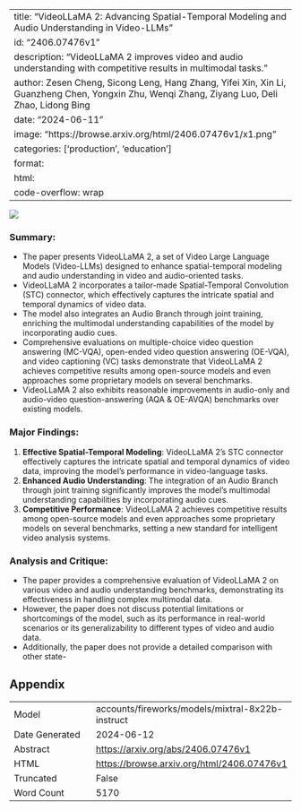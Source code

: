 
---
title: "VideoLLaMA 2: Advancing Spatial-Temporal Modeling and Audio Understanding in Video-LLMs"
id: "2406.07476v1"
description: "VideoLLaMA 2 improves video and audio understanding with competitive results in multimodal tasks."
author: Zesen Cheng, Sicong Leng, Hang Zhang, Yifei Xin, Xin Li, Guanzheng Chen, Yongxin Zhu, Wenqi Zhang, Ziyang Luo, Deli Zhao, Lidong Bing
date: "2024-06-11"
image: "https://browse.arxiv.org/html/2406.07476v1/x1.png"
categories: ['production', 'education']
format:
  html:
    code-overflow: wrap
---

![](https://browse.arxiv.org/html/2406.07476v1/x1.png)

### Summary:

- The paper presents VideoLLaMA 2, a set of Video Large Language Models (Video-LLMs) designed to enhance spatial-temporal modeling and audio understanding in video and audio-oriented tasks.
- VideoLLaMA 2 incorporates a tailor-made Spatial-Temporal Convolution (STC) connector, which effectively captures the intricate spatial and temporal dynamics of video data.
- The model also integrates an Audio Branch through joint training, enriching the multimodal understanding capabilities of the model by incorporating audio cues.
- Comprehensive evaluations on multiple-choice video question answering (MC-VQA), open-ended video question answering (OE-VQA), and video captioning (VC) tasks demonstrate that VideoLLaMA 2 achieves competitive results among open-source models and even approaches some proprietary models on several benchmarks.
- VideoLLaMA 2 also exhibits reasonable improvements in audio-only and audio-video question-answering (AQA & OE-AVQA) benchmarks over existing models.

### Major Findings:

1. **Effective Spatial-Temporal Modeling**: VideoLLaMA 2's STC connector effectively captures the intricate spatial and temporal dynamics of video data, improving the model's performance in video-language tasks.
2. **Enhanced Audio Understanding**: The integration of an Audio Branch through joint training significantly improves the model's multimodal understanding capabilities by incorporating audio cues.
3. **Competitive Performance**: VideoLLaMA 2 achieves competitive results among open-source models and even approaches some proprietary models on several benchmarks, setting a new standard for intelligent video analysis systems.

### Analysis and Critique:

- The paper provides a comprehensive evaluation of VideoLLaMA 2 on various video and audio understanding benchmarks, demonstrating its effectiveness in handling complex multimodal data.
- However, the paper does not discuss potential limitations or shortcomings of the model, such as its performance in real-world scenarios or its generalizability to different types of video and audio data.
- Additionally, the paper does not provide a detailed comparison with other state-

## Appendix

|          |          |
|----------|----------|
| Model     | accounts/fireworks/models/mixtral-8x22b-instruct       |
| Date Generated     | 2024-06-12       |
| Abstract | [https://arxiv.org/abs/2406.07476v1](https://arxiv.org/abs/2406.07476v1)        |
| HTML     | [https://browse.arxiv.org/html/2406.07476v1](https://browse.arxiv.org/html/2406.07476v1)       |
| Truncated       | False       |
| Word Count       | 5170       |
